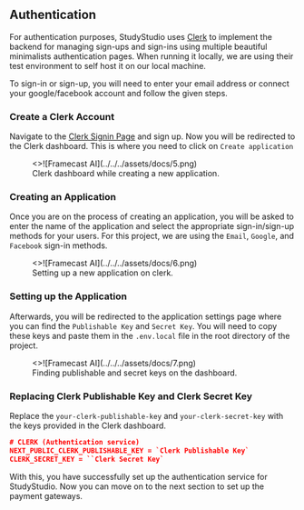 ## Authentication

For authentication purposes, StudyStudio uses [Clerk](https://clerk.com/) to implement the backend for managing
sign-ups and sign-ins using multiple beautiful minimalists authentication pages. When running it locally, we are
using their test environment to self host it on our local machine.

To sign-in or sign-up, you will need to enter your email address or connect your google/facebook account and
follow the given steps.

 
<Steps>

### Create a Clerk Account

Navigate to the [Clerk Signin Page](https://clerk.com/) and sign up. Now you will be redirected to the Clerk dashboard.
This is where you need to click on `Create application`

<figure>
  <>![Framecast AI](../../../assets/docs/5.png)</>
  <figcaption>Clerk dashboard while creating a new application.</figcaption>
</figure>

### Creating an Application

Once you are on the process of creating an application, you will be asked to enter the name of the application and
select the appropriate sign-in/sign-up methods for your users. For this project, we are using the `Email`, `Google`,
and `Facebook` sign-in methods.

<figure>
  <>![Framecast AI](../../../assets/docs/6.png)</>
  <figcaption>Setting up a new application on clerk.</figcaption>
</figure>

### Setting up the Application

Afterwards, you will be redirected to the application settings page where you can find the `Publishable Key` and
`Secret Key`. You will need to copy these keys and paste them in the `.env.local` file in the root directory of the
project.

<figure>
  <>![Framecast AI](../../../assets/docs/7.png)</>
  <figcaption>Finding publishable and secret keys on the dashboard.</figcaption>
</figure>

### Replacing Clerk Publishable Key and Clerk Secret Key

Replace the `your-clerk-publishable-key` and `your-clerk-secret-key` with the keys provided in the Clerk dashboard.

```json filename=".env.local" copy
# CLERK (Authentication service)
NEXT_PUBLIC_CLERK_PUBLISHABLE_KEY = `Clerk Publishable Key`
CLERK_SECRET_KEY = ``Clerk Secret Key`
```

</Steps>

With this, you have successfully set up the authentication service for StudyStudio. Now you can move on to the next
section to set up the payment gateways.
